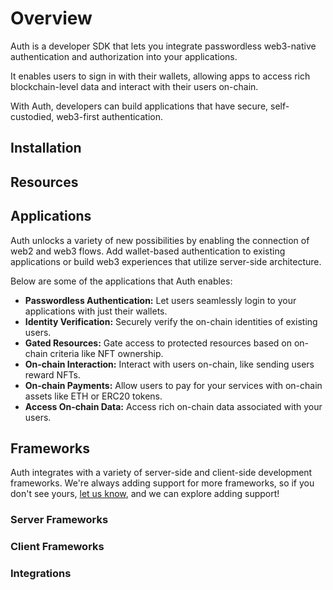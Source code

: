 
# Overview

Auth is a developer SDK that lets you integrate passwordless web3-native authentication and authorization into your applications.

It enables users to sign in with their wallets, allowing apps to access rich blockchain-level data and interact with their users on-chain.

With Auth, developers can build applications that have secure, self-custodied, web3-first authentication.

<OpenSourceCard
	title="Auth"
	href="https://github.com/thirdweb-dev/js/tree/main/packages/auth"
/>

## Installation

<InstallTabs
	npm="npm i @thirdweb-dev/auth"
	yarn="yarn add @thirdweb-dev/auth"
	pnpm="pnpm i @thirdweb-dev/auth"
/>

## Resources

<Stack>

<ArticleIconCard
	title="Getting Started"
	href="/wallets/auth/getting-started"
	icon={GraduationCap}
/>

<ArticleIconCard
	title="How Auth Works"
	href="/wallets/auth/getting-started"
	icon={GraduationCap}
/>

</Stack>

## Applications

Auth unlocks a variety of new possibilities by enabling the connection of web2 and web3 flows. Add wallet-based authentication to existing applications or build web3 experiences that utilize server-side architecture.

Below are some of the applications that Auth enables:

- **Passwordless Authentication:** Let users seamlessly login to your applications with just their wallets.
- **Identity Verification:** Securely verify the on-chain identities of existing users.
- **Gated Resources:** Gate access to protected resources based on on-chain criteria like NFT ownership.
- **On-chain Interaction:** Interact with users on-chain, like sending users reward NFTs.
- **On-chain Payments:** Allow users to pay for your services with on-chain assets like ETH or ERC20 tokens.
- **Access On-chain Data:** Access rich on-chain data associated with your users.

## Frameworks

Auth integrates with a variety of server-side and client-side development frameworks. We&apos;re always adding support for more frameworks, so if you don&apos;t see yours, [let us know](https://discord.com/invite/thirdweb), and we can explore adding support!

### Server Frameworks

<Stack>

<ArticleIconCard
	title="Next.js"
	href="/wallets/auth/server-frameworks/next"
	description="Integrate Auth in Next.js applications."
	image={next}
/>

<ArticleIconCard
	title="Express"
	href="/wallets/auth/server-frameworks/express"
	description="Integrates Auth in Express applications."
	image={express}
/>

</Stack>

### Client Frameworks

<Stack>

<ArticleIconCard
	title="React"
	href="/wallets/auth/client-frameworks/react"
	description="Integrate Auth in React applications."
	image={react}
/>

<ArticleIconCard
	title="React Native"
	href="/wallets/auth/client-frameworks/react-native"
	description="Integrate Auth in React Native applications."
	image={reactNative}
/>

</Stack>

### Integrations

<Stack>

<ArticleIconCard
	title="Next Auth"
	href="/wallets/auth/integrations/next-auth"
	description="Add Auth to existing Next Auth applications."
	image={nextauth}
/>

<ArticleIconCard
	title="Supabase"
	href="/wallets/auth/integrations/supabase"
	description="Add Auth to existing Supabase applications."
	image={supabase}
/>

<ArticleIconCard
	title="Firebase"
	href="/wallets/auth/integrations/firebase"
	description="Add Auth to existing Firebase applications."
	image={firebase}
/>

</Stack>
